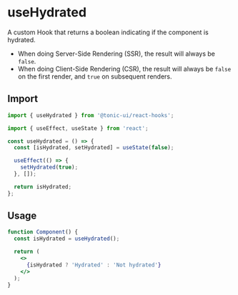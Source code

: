 # useHydrated

A custom Hook that returns a boolean indicating if the component is hydrated.

- When doing Server-Side Rendering (SSR), the result will always be `false`.
- When doing Client-Side Rendering (CSR), the result will always be `false` on the first render, and `true` on subsequent renders.

## Import

```js
import { useHydrated } from '@tonic-ui/react-hooks';
```

```js
import { useEffect, useState } from 'react';

const useHydrated = () => {
  const [isHydrated, setHydrated] = useState(false);

  useEffect(() => {
    setHydrated(true);
  }, []);

  return isHydrated;
};
```

## Usage

```jsx
function Component() {
  const isHydrated = useHydrated();

  return (
    <>
      {isHydrated ? 'Hydrated' : 'Not hydrated'}
    </>
  );
}
```
